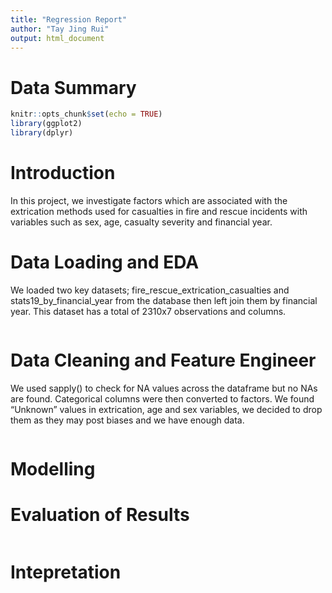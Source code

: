 ```yaml
---
title: "Regression Report"
author: "Tay Jing Rui"
output: html_document
---
```


# Data Summary

```r
knitr::opts_chunk$set(echo = TRUE)
library(ggplot2)
library(dplyr)
```

# Introduction
In this project, we investigate factors which are associated with the extrication methods used for casualties in fire and rescue incidents with variables such as sex, age, casualty severity and financial year. 

# Data Loading and EDA
We loaded two key datasets; fire_rescue_extrication_casualties and stats19_by_financial_year from the database then left join them by financial year. This dataset has a total of 2310x7 observations and columns. 
```r

```

# Data Cleaning and Feature Engineer
We used sapply() to check for NA values across the dataframe but no NAs are found. Categorical columns were then converted to factors. We found "Unknown" values in extrication, age and sex variables, we decided to drop them as they may post biases and we have enough data. 
```r

```

# Modelling

# Evaluation of Results
```r
```

# Intepretation